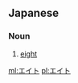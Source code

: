 ==Japanese==                                          
===Noun===
{{ja-noun|ka|rom=eito|hidx=えいと}}

# [[eight]]

[[ml:エイト]]
[[pl:エイト]]